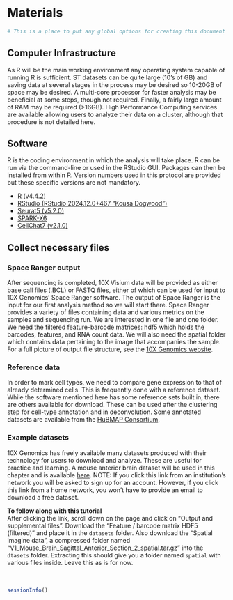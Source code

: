 # Materials

``` r
# This is a place to put any global options for creating this document
```

## Computer Infrastructure

As R will be the main working environment any operating system capable of running R is sufficient. ST datasets can be quite large (10’s of GB) and saving data at several stages in the process may be desired so 10-20GB of space may be desired. A multi-core processor for faster analysis may be beneficial at some steps, though not required. Finally, a fairly large amount of RAM may be required (>16GB). High Performance Computing services are available allowing users to analyze their data on a cluster, although that procedure is not detailed here.

## Software

R is the coding environment in which the analysis will take place. R can be run via the command-line or used in the RStudio GUI. Packages can then be installed from within R. Version numbers used in this protocol are provided but these specific versions are not mandatory.

- [R (v4.4.2)](https://www.r-project.org/)
- [RStudio (RStudio 2024.12.0+467 "Kousa Dogwood")](https://posit.co/downloads/)
- [Seurat5 (v5.2.0)](https://satijalab.org/seurat/)
- [SPARK-X6](https://xzhoulab.github.io/SPARK/)
- [CellChat7 (v2.1.0)](https://github.com/jinworks/CellChat)

## Collect necessary files

### Space Ranger output

After sequencing is completed, 10X Visium data will be provided as either base call files (.BCL) or FASTQ files, either of which can be used for input to 10X Genomics’ Space Ranger software. The output of Space Ranger is the input for our first analysis method so we will start there. Space Ranger provides a variety of files containing data and various metrics on the samples and sequencing run. We are interested in one file and one folder. We need the filtered feature-barcode matrices: hdf5 which holds the barcodes, features, and RNA count data. We will also need the spatial folder which contains data pertaining to the image that accompanies the sample. For a full picture of output file structure, see the [10X Genomics website](https://www.10xgenomics.com/support/software/space-ranger/latest/analysis/outputs/output-overview).

### Reference data

In order to mark cell types, we need to compare gene expression to that of already determined cells. This is frequently done with a reference dataset. While the software mentioned here has some reference sets built in, there are others available for download. These can be used after the clustering step for cell-type annotation and in deconvolution. Some annotated datasets are available from the [HuBMAP Consortium](https://azimuth.hubmapconsortium.org/).

### Example datasets

10X Genomics has freely available many datasets produced with their technology for users to download and analyze. These are useful for practice and learning. A mouse anterior brain dataset will be used in this chapter and is available [here](https://www.10xgenomics.com/datasets/mouse-brain-serial-section-2-sagittal-anterior-1-standard). NOTE: If you click this link from an institution's network you will be asked to sign up for an account. However, if you click this link from a home network, you won't have to provide an email to download a free dataset.

**To follow along with this tutorial** <br>
After clicking the link, scroll down on the page and click on "Output and supplemental files". Download the "Feature / barcode matrix HDF5 (filtered)" and place it in the `datasets` folder. Also download the "Spatial imagine data", a compressed folder named "V1_Mouse_Brain_Sagittal_Anterior_Section_2_spatial.tar.gz" into the `dtasets` folder. Extracting this should give you a folder named `spatial` with various files inside. Leave this as is for now.
<br>
<br>
<br>
```r
sessionInfo()
```
